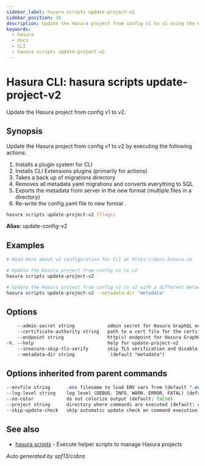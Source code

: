 ```yaml
---
sidebar_label: hasura scripts update-project-v2
sidebar_position: 34
description: Update the Hasura project from config v1 to v2 using the Hasura CLI
keywords:
  - hasura
  - docs
  - CLI
  - hasura scripts update-project-v2
---
```


# Hasura CLI: hasura scripts update-project-v2

Update the Hasura project from config v1 to v2.

## Synopsis

Update the Hasura project from config v1 to v2 by executing the following actions:

1. Installs a plugin system for CLI
2. Installs CLI Extensions plugins (primarily for actions)
3. Takes a back up of migrations directory
4. Removes all metadata yaml migrations and converts everything to SQL
5. Exports the metadata from server in the new format (multiple files in a directory)
6. Re-write the config.yaml file to new format
.

```bash
hasura scripts update-project-v2 [flags]
```

**Alias:** update-config-v2

## Examples

```bash
# Read more about v2 configuration for CLI at https://docs.hasura.io

# Update the Hasura project from config v1 to v2
hasura scripts update-project-v2

# Update the Hasura project from config v1 to v2 with a different metadata directory:
hasura scripts update-project-v2 --metadata-dir "metadata"
```

## Options

```sass
    --admin-secret string            admin secret for Hasura GraphQL engine (env "HASURA_GRAPHQL_ADMIN_SECRET")
    --certificate-authority string   path to a cert file for the certificate authority (env "HASURA_GRAPHQL_CERTIFICATE_AUTHORITY")
    --endpoint string                http(s) endpoint for Hasura GraphQL engine (env "HASURA_GRAPHQL_ENDPOINT")
-h, --help                           help for update-project-v2
    --insecure-skip-tls-verify       skip TLS verification and disable cert checking (default: false) (env "HASURA_GRAPHQL_INSECURE_SKIP_TLS_VERIFY")
    --metadata-dir string             (default "metadata")
```

## Options inherited from parent commands

```sass
--envfile string      .env filename to load ENV vars from (default ".env")
--log-level string    log level (DEBUG, INFO, WARN, ERROR, FATAL) (default "INFO")
--no-color            do not colorize output (default: false)
--project string      directory where commands are executed (default: current dir)
--skip-update-check   skip automatic update check on command execution
```

## See also

* [hasura scripts](/hasura-cli/commands/hasura_scripts.mdx)	 - Execute helper scripts to manage Hasura projects

_Auto generated by spf13/cobra_
